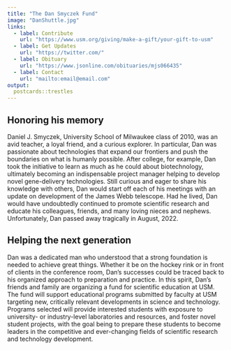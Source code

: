 ```yaml
---
title: "The Dan Smyczek Fund"
image: "DanShuttle.jpg"
links:
  - label: Contribute
    url: "https://www.usm.org/giving/make-a-gift/your-gift-to-usm"
  - label: Get Updates
    url: "https://twitter.com/"
  - label: Obituary
    url: "https://www.jsonline.com/obituaries/mjs066435"
  - label: Contact
    url: "mailto:email@email.com"
output:
  postcards::trestles
---
```


## Honoring his memory

Daniel J. Smyczek, University School of Milwaukee class of 2010, was an avid teacher, a loyal friend, and a curious explorer. In particular, Dan was passionate about technologies that expand our frontiers and push the boundaries on what is humanly possible. After college, for example, Dan took the initiative to learn as much as he could about biotechnology, ultimately becoming an indispensable project manager helping to develop novel gene-delivery technologies. Still curious and eager to share his knowledge with others, Dan would start off each of his meetings with an update on development of the James Webb telescope. Had he lived, Dan would have undoubtedly continued to promote scientific research and educate his colleagues, friends, and many loving nieces and nephews. Unfortunately, Dan passed away tragically in August, 2022.

## Helping the next generation

Dan was a dedicated man who understood that a strong foundation is needed to achieve great things. Whether it be on the hockey rink or in front of clients in the conference room, Dan's successes could be traced back to his organized approach to preparation and practice. In this spirit, Dan's friends and family are organizing a fund for scientific education at USM. The fund will support educational programs submitted by faculty at USM targeting new, critically relevant developments in science and technology. Programs selected will provide interested students with exposure to university- or industry-level laboratories and resources, and foster novel student projects, with the goal being to prepare these students to become leaders in the competitive and ever-changing fields of scientific research and technology development.

## 
